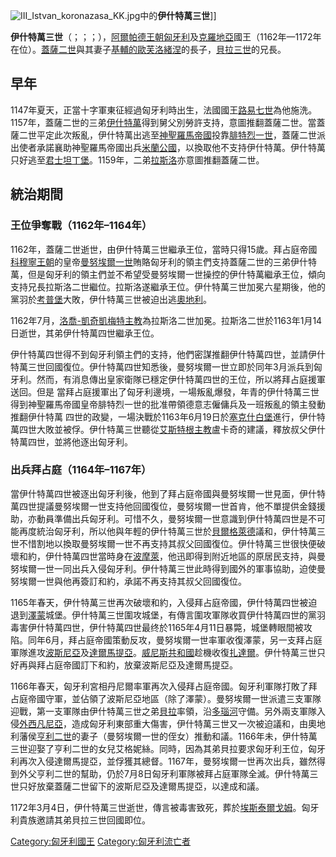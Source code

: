 {{unreferenced|time=2014-12-24T08:38:18+00:00}}
{{noteTA
|1=zh-hans:伊什特万;zh-hant:伊什特萬; zh-tw:史蒂芬;
}}
[[File:III_Istvan_koronazasa_KK.jpg|thumb]]中的'''伊什特萬三世''']]

'''伊什特萬三世'''（{{lang-hu|István}}；{{lang-hr|Stjepan}}；{{lang-sk|Štefan}}；{{bd|1147年||1172年|3月4日}}），[[阿爾帕德王朝|阿爾帕德王朝]][[匈牙利|匈牙利]]及[[克羅地亞|克羅地亞]]國王（1162年—1172年在位）。[[蓋薩二世|蓋薩二世]]與其妻子[[基輔的歐芙洛緒涅|基輔的歐芙洛緒涅]]的長子，[[貝拉三世|貝拉三世]]的兄長。

==早年==
1147年夏天，正當十字軍東征經過匈牙利時出生，法國國王[[路易七世_(法蘭西)|路易七世]]為他施洗。1157年，蓋薩二世的三弟[[伊什特萬四世|伊什特萬]]得到舅父別勞許支持，意圖推翻蓋薩二世。當蓋薩二世平定此次叛亂，伊什特萬出逃至[[神聖羅馬帝國|神聖羅馬帝國]]投靠[[腓特烈一世_(神聖羅馬帝國)|腓特烈一世]]，蓋薩二世派出使者承諾襄助神聖羅馬帝國出兵[[米蘭公國|米蘭公國]]，以換取他不支持伊什特萬。伊什特萬只好逃至[[君士坦丁堡|君士坦丁堡]]。1159年，二弟[[拉斯洛二世|拉斯洛]]亦意圖推翻蓋薩二世。

==統治期間==
===王位爭奪戰（1162年–1164年）===
1162年，蓋薩二世逝世，由伊什特萬三世繼承王位，當時只得15歲。拜占庭帝國[[科穆寧王朝|科穆寧王朝]]的皇帝[[曼努埃爾一世_(拜占庭)|曼努埃爾一世]]賄賂匈牙利的領主們支持蓋薩二世的三弟伊什特萬，但是匈牙利的領主們並不希望受曼努埃爾一世操控的伊什特萬繼承王位，傾向支持兄長拉斯洛二世繼位。拉斯洛遂繼承王位。伊什特萬三世加冕六星期後，他的黨羽於[[考普堡|考普堡]]大敗，伊什特萬三世被迫出逃[[奧地利|奧地利]]。

1162年7月，[[天主教考洛喬-凱奇凱梅特總教區|洛喬-凱奇凱梅特主教]]為拉斯洛二世加冕。拉斯洛二世於1163年1月14日逝世，其弟伊什特萬四世繼承王位。

伊什特萬四世得不到匈牙利領主們的支持，他們密謀推翻伊什特萬四世，並請伊什特萬三世回國復位。伊什特萬四世知悉後，曼努埃爾一世立即於同年3月派兵到匈牙利。然而，有消息傳出皇家衛隊已穩定伊什特萬四世的王位，所以將拜占庭援軍送回。但是 當拜占庭援軍出了匈牙利邊境，一場叛亂爆發，年青的伊什特萬三世得到神聖羅馬帝國皇帝腓特烈一世的批准帶領德意志僱傭兵及一班叛亂的領主發動推翻伊什特萬 四世的政變，一場決戰於1163年6月19日於[[塞克什白堡|塞克什白堡]]進行，伊什特萬四世大敗並被俘。伊什特萬三世聽從[[艾斯特根主教|艾斯特根主教]]盧卡奇的建議，釋放叔父伊什特萬四世，並將他逐出匈牙利。

===出兵拜占庭（1164年–1167年）===
當伊什特萬四世被逐出匈牙利後，他到了拜占庭帝國與曼努埃爾一世見面，伊什特萬四世提議曼努埃爾一世支持他回國復位，曼努埃爾一世首肯，他不單提供金錢援助，亦動員準備出兵匈牙利。可惜不久，曼努埃爾一世意識到伊什特萬四世是不可能再度統治匈牙利，所以他與年輕的伊什特萬三世於[[貝爾格萊德|貝爾格萊德]]議和，伊什特萬三世不惜割地以換取曼努埃爾一世不再支持其叔父回國復位。伊什特萬三世很快便破壞和約，伊什特萬四世當時身在[[波摩萊|波摩萊]]，他迅即得到附近地區的原居民支持，與曼努埃爾一世一同出兵入侵匈牙利。伊什特萬三世此時得到國外的軍事協助，迫使曼努埃爾一世與他再簽訂和約，承諾不再支持其叔父回國復位。

1165年春天，伊什特萬三世再次破壞和約，入侵拜占庭帝國，伊什特萬四世被迫退到[[澤蒙|澤蒙]]城堡。伊什特萬三世圍攻城堡，有傳言圍攻軍隊收買伊什特萬四世的黨羽毒害伊什特萬四世，伊什特萬四世最终於1165年4月11日暴斃，城堡轉眼間被攻陷。同年6月，拜占庭帝國策動反攻，曼努埃爾一世率軍收復澤蒙，另一支拜占庭軍隊進攻[[波斯尼亞|波斯尼亞]]及[[達爾馬提亞|達爾馬提亞]]。[[威尼斯共和國|威尼斯共和國]]趁機收復[[扎達爾|扎達爾]]。伊什特萬三世只好再與拜占庭帝國訂下和約，放棄波斯尼亞及達爾馬提亞。

1166年春天，匈牙利宮相丹尼爾率軍再次入侵拜占庭帝國。匈牙利軍隊打敗了拜占庭帝國守軍，並佔領了波斯尼亞地區（除了澤蒙）。曼努埃爾一世派遣三支軍隊迎戰，第一支軍隊由伊什特萬三世之弟[[貝拉三世|貝拉]]率領，沿[[多瑙河|多瑙河]]守備。另外兩支軍隊入侵[[外西凡尼亞|外西凡尼亞]]，造成匈牙利東部重大傷害，伊什特萬三世又一次被迫議和，由奧地利藩侯[[亨利二世_(奧地利)|亨利二世]]的妻子{{link-en|西奧多拉·科穆寧|Theodora Komnene, Duchess of Austria}}（曼努埃爾一世的侄女）推動和議。1166年未，伊什特萬三世迎娶了亨利二世的女兒艾格妮絲。同時，因為其弟貝拉要求匈牙利王位，匈牙利再次入侵達爾馬提亞，並俘獲其總督。1167年，曼努埃爾一世再次出兵，雖然得到外父亨利二世的幫助，仍於7月8日匈牙利軍隊被拜占庭軍隊全滅。伊什特萬三世只好放棄蓋薩二世留下的波斯尼亞及達爾馬提亞，以達成和議。

1172年3月4日，伊什特萬三世逝世，傳言被毒害致死，葬於[[埃斯泰爾戈姆|埃斯泰爾戈姆]]。匈牙利貴族邀請其弟貝拉三世回國即位。

{{s-start}}
{{s-hou|[[阿爾帕德王朝|阿爾帕德王朝]]||1147年|1172年|3月4日}}
{{s-reg}}
{{s-bef |before=[[蓋薩二世|蓋薩二世]]}}
{{s-ttl |title=[[匈牙利國王|匈牙利國王]] |years=1163年–1172年}}
{{s-aft |after=[[貝拉三世|貝拉三世]]}}
{{s-end}}
{{匈牙利君主}}
{{Authority control}}

[[Category:匈牙利國王|Category:匈牙利國王]]
[[Category:匈牙利流亡者|Category:匈牙利流亡者]]
